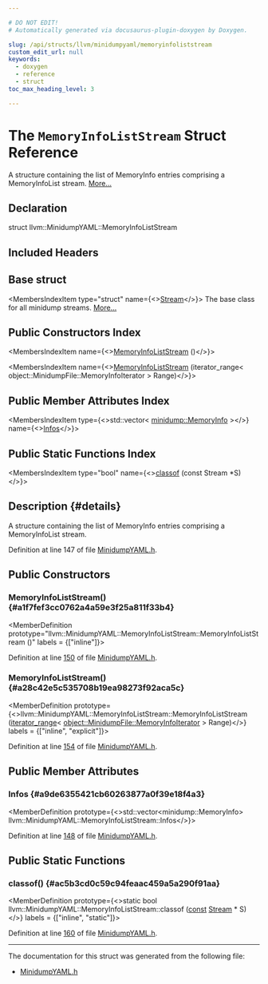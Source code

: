 ```yaml
---

# DO NOT EDIT!
# Automatically generated via docusaurus-plugin-doxygen by Doxygen.

slug: /api/structs/llvm/minidumpyaml/memoryinfoliststream
custom_edit_url: null
keywords:
  - doxygen
  - reference
  - struct
toc_max_heading_level: 3

---
```





# The `MemoryInfoListStream` Struct Reference

<DoxygenPage pluginConfig={pluginConfig}>

A structure containing the list of MemoryInfo entries comprising a MemoryInfoList stream. <a href="#details">More...</a>

## Declaration

<CodeBlock>struct llvm::MinidumpYAML::MemoryInfoListStream</CodeBlock>

## Included Headers

<IncludesList>
<IncludesListItem
  filePath="llvm/ObjectYAML/MinidumpYAML.h"
  permalink="/docs/api/files/include/include/llvm/include/llvm/objectyaml/minidumpyaml-h"
  isLocal="true" />
</IncludesList>

## Base struct

<MembersIndex>

<MembersIndexItem
  type="struct"
  name={<><a href="/docs/api/structs/llvm/minidumpyaml/stream">Stream</a></>}>
The base class for all minidump streams. <a href="/docs/api/structs/llvm/minidumpyaml/stream/#details">More...</a>
</MembersIndexItem>

</MembersIndex>

## Public Constructors Index

<MembersIndex>

<MembersIndexItem
  name={<><a href="#a1f7fef3cc0762a4a59e3f25a811f33b4">MemoryInfoListStream</a> ()</>}>
</MembersIndexItem>

<MembersIndexItem
  name={<><a href="#a28c42e5c535708b19ea98273f92aca5c">MemoryInfoListStream</a> (iterator&#95;range&lt; object::MinidumpFile::MemoryInfoIterator &gt; Range)</>}>
</MembersIndexItem>

</MembersIndex>

## Public Member Attributes Index

<MembersIndex>

<MembersIndexItem
  type={<>std::vector&lt; <a href="/docs/api/structs/llvm/minidump/memoryinfo">minidump::MemoryInfo</a> &gt;</>}
  name={<><a href="#a9de6355421cb60263877a0f39e18f4a3">Infos</a></>}>
</MembersIndexItem>

</MembersIndex>

## Public Static Functions Index

<MembersIndex>

<MembersIndexItem
  type="bool"
  name={<><a href="#ac5b3cd0c59c94feaac459a5a290f91aa">classof</a> (const Stream &#42;S)</>}>
</MembersIndexItem>

</MembersIndex>

## Description {#details}

A structure containing the list of MemoryInfo entries comprising a MemoryInfoList stream.

Definition at line 147 of file <a href="/docs/api/files/include/include/llvm/include/llvm/objectyaml/minidumpyaml-h">MinidumpYAML.h</a>.

<SectionDefinition>

## Public Constructors

### MemoryInfoListStream() {#a1f7fef3cc0762a4a59e3f25a811f33b4}

<MemberDefinition
  prototype="llvm::MinidumpYAML::MemoryInfoListStream::MemoryInfoListStream ()"
  labels = {["inline"]}>

Definition at line <a href="/docs/api/files/include/include/llvm/include/llvm/objectyaml/minidumpyaml-h/#l00150">150</a> of file <a href="/docs/api/files/include/include/llvm/include/llvm/objectyaml/minidumpyaml-h">MinidumpYAML.h</a>.
</MemberDefinition>

### MemoryInfoListStream() {#a28c42e5c535708b19ea98273f92aca5c}

<MemberDefinition
  prototype={<>llvm::MinidumpYAML::MemoryInfoListStream::MemoryInfoListStream (<a href="/docs/api/classes/llvm/iterator-range">iterator&#95;range</a>&lt; <a href="/docs/api/classes/llvm/object/minidumpfile/memoryinfoiterator">object::MinidumpFile::MemoryInfoIterator</a> &gt; Range)</>}
  labels = {["inline", "explicit"]}>

Definition at line <a href="/docs/api/files/include/include/llvm/include/llvm/objectyaml/minidumpyaml-h/#l00154">154</a> of file <a href="/docs/api/files/include/include/llvm/include/llvm/objectyaml/minidumpyaml-h">MinidumpYAML.h</a>.
</MemberDefinition>

</SectionDefinition>

<SectionDefinition>

## Public Member Attributes

### Infos {#a9de6355421cb60263877a0f39e18f4a3}

<MemberDefinition
  prototype={<>std::vector&lt;minidump::MemoryInfo&gt; llvm::MinidumpYAML::MemoryInfoListStream::Infos</>}>

Definition at line <a href="/docs/api/files/include/include/llvm/include/llvm/objectyaml/minidumpyaml-h/#l00148">148</a> of file <a href="/docs/api/files/include/include/llvm/include/llvm/objectyaml/minidumpyaml-h">MinidumpYAML.h</a>.
</MemberDefinition>

</SectionDefinition>

<SectionDefinition>

## Public Static Functions

### classof() {#ac5b3cd0c59c94feaac459a5a290f91aa}

<MemberDefinition
  prototype={<>static bool llvm::MinidumpYAML::MemoryInfoListStream::classof (<a href="/docs/api/files/lib/lib/target/lib/target/aarch64/aarch64promoteconstant-cpp/#a90f8350fecae261c25be85d38b451bff">const</a> <a href="/docs/api/structs/llvm/minidumpyaml/stream">Stream</a> &#42; S)</>}
  labels = {["inline", "static"]}>

Definition at line <a href="/docs/api/files/include/include/llvm/include/llvm/objectyaml/minidumpyaml-h/#l00160">160</a> of file <a href="/docs/api/files/include/include/llvm/include/llvm/objectyaml/minidumpyaml-h">MinidumpYAML.h</a>.
</MemberDefinition>

</SectionDefinition>

<hr/>

The documentation for this struct was generated from the following file:

<ul>
<li><a href="/docs/api/files/include/include/llvm/include/llvm/objectyaml/minidumpyaml-h">MinidumpYAML.h</a></li>
</ul>

</DoxygenPage>
